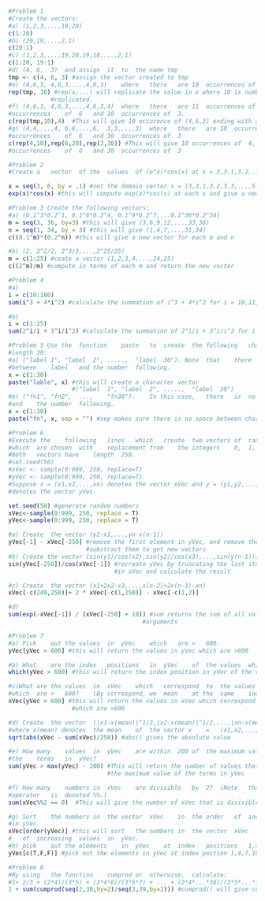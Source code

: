 ```r
#Problem 1
#Create	the	vectors:
#a) (1,2,3,...,19,20)
c(1:20)
#b) (20,19,...,2,1)
c(20:1)
#c) (1,2,3,...,19,20,19,18,...,2,1)
c(1:20, 19:1)
#d) (4,	6,	3)	and	assign	it	to	the	name tmp
tmp <- c(4, 6, 3) #assign the vector created to tmp
#e) (4,6,3,	4,6,3,...,4,6,3)	where	there	are	10	occurrences	of	4.	
rep(tmp, 10) #rep(x,...) will replicate the value in x where 10 is number of times x being 
            #replicated.
#f) (4,6,3,	4,6,3,...,4,6,3,4)	where	there	are	11	occurrences	of	4,	10	
#occurrences	of	6	and	10	occurrences	of	3.		
c(rep(tmp,10),4)  #This will give 10 occurence of (4,6,3) ending with an extra occurence of 4
#g) (4,4,...,4,	6,6,...,6,	3,3,...,3)	where	there	are	10	occurrences	of	4,	20	
#occurrences	of	6	and	30	occurrences	of	3
c(rep(4,10),rep(6,20),rep(3,30)) #This will give 10	occurrences	of	4,	20	
#occurrences	of	6	and	30	occurrences	of	3

```

```r
#Problem 2
#Create	a	vector	of the	values	of (e^x)*cos(x) at x = 3,3.1,3.2,...,5.9,6

x = seq(3, 6, by = .1) #set the domain vector x = (3,3.1,3.2,3.3,...,5.9,6) 
exp(x)*cos(x) #this will compute exp(x)*cos(x) at each x and give a new vector

```

```r
#Problem 3 Create the following	vectors:
#a) (0.1^3*0.2^1, 0.1^6*0.2^4, 0.1^9*0.2^7,...0.1^36*0.2^34)
m = seq(3, 36, by=3) #this will give (3,6,9,12,...,33,36)
n = seq(1, 34, by = 3) #this will give (1,4,7,...,31,34)
c((0.1^m)*(0.2^n)) #this will give a new vector for each m and n

#b) (2, 2^2/2, 2^3/3,...,2^25/25)
m = c(1:25) #ceate a vector (1,2,3,4,...,24,25)
c((2^m)/m) #compute in terms of each m and return the new vector

```

```r
#Problem 4 
#a) 
i = c(10:100)
sum(i^3 + 4*i^2) #calculate the summation of i^3 + 4*i^2 for i = 10,11,12,13,...,98,99,100

#b)
i = c(1:25)
sum(2^i/i + 3^i/i^2) #calculate the summation of 2^i/i + 3^i/i^2 for i = 1,2,3,...,25

```

```r
#Problem 5 Use the	function	paste	to	create	the	following	character	vectors	of	
#length	30:
#a) ("label	1",	"label	2",	.....,	"label	30"). Note	that	there	is	a	single	space	
#between	label	and	the	number	following.
x = c(1:30) 
paste("lable", x) #this will create a character vector 
                  #("label	1",	"label	2",	.....,	"label	30")
#b) ("fn1",	"fn2",	...,	"fn30").	In this	case,	there	is	no	space	between	fn	
#and	the	number	following.
x = c(1:30)
paste("fn", x, sep = "") #sep makes sure there is no space between character string
```

```r
#Problem 6 
#Execute the	following	lines	which	create	two	vectors	of	random	integers
#which	are	chosen	with	replacement	from	the	integers	0,	1,	.	.	.	,	999.	
#Both	vectors	have	length	250.
#set.seed(50)
#xVec <- sample(0:999, 250, replace=T)
#yVec <- sample(0:999, 250, replace=T)
#Suppose x = (x1,x2,...,xn) denotes the vector xVec and y = (y1,y2,...,yn)
#denotes the vector yVec.

set.seed(50) #generate random numbers
xVec<-sample(0:999, 250, replace = T)  
yVec<-sample(0:999, 250, replace = T)

#a) Create	the	vector (y2-x1,...,yn-x(n-1))
yVec[-1] - xVec[-250] #remove the first element in yVec, and remove the 250th element in xVex. 
                      #substract them to get new vectors
#b) Create the vector (sin(y1)/cos(x2),sin(y2)/cos(x3),...,sin(y(n-1))/cos(xn))
sin(yVec[-250])/cos(xVec[-1]) #recreate yVec by truncating the last item in yVec and first item
                              #in xVec and calculate the result

#c) Create	the	vector (x1+2x2-x3,...,x(n-2)+2x(n-1)-xn)
xVec[-c(249,250)]+ 2 * xVec[-c(1,250)] - xVec[-c(1,2)] 

#d)
sum(exp(-xVec[-1]) / (xVec[-250] + 10)) #sum returns the sum of all values present in this 
                                      #arguments
```

```r
#Problem 7
#a) Pick	out	the	values	in	yVec	which	are	>	600.
yVec[yVec > 600] #this will return the values in yVec which are >600

#b) What	are	the	index	positions	in	yVec	of	the	values	which	are	>	600?
which(yVec > 600) #this will return the index position in yVec of the values which are >600

#c)What	are	the	values	in	xVec	which	correspond	to	the	values	in	yVec	
#which	are	>	600?	(By	correspond,	we	mean	at the	same	index	positions.)
xVec[yVec > 600] #this will return the values in xVec which correspond to the values in yVec
                  #which are >600

#d) Create	the vector	(|x1-x(mean)|^1/2,|x2-x(mean)|^1/2,...,|xn-x(mean)|^1/2 )
#where x(mean) denotes	the	mean	of	the	vector x	=	(x1,x2,...,xn)
sqrt(abs(xVec - sum(xVec)/250)) #abs() gives the absolute value

#e) How	many	values	in	yVec	are	within	200	of	the	maximum	value	of	
#the	terms	in	yVec?
sum(yVec > max(yVec) - 200) #This will return the number of values that are within 200 of 
                            #the maximum value of the terms in yVec

#f) How	many	numbers	in	xVec	are	divisible	by	2?	(Note	that	the	mod	
#operator	is	denoted	%%.)
sum(xVec%%2 == 0)  #This will give the number of xVec that is divisible by 2

#g) Sort	the	numbers	in	the	vector	xVec	in	the	order	of	increasing	values	
#in	yVec.
xVec[order(yVec)] #this will sort	the	numbers	in	the	vector	xVec	in	the	order
#	of	increasing	values	in	yVec.
#h) pick	out	the	elements	in	yVec	at	index	positions	1,4,7,10,13,?
yVec[c(T,F,F)] #pick out the elements in yVec at index postion 1,4,7,10,13,...
```

```r
#Problem 8 
#By	using	the	function	cumprod	or	otherwise,	calculate:
#1+ 2/3 + (2*4)/(3*5) + (2*4*6)/(3*5*7) + ... + (2*4*...*38)/(3*5*...*39)
1 + sum(cumprod(seq(2,38,by=2)/seq(3,39,by=2))) #cumprod() will give cumulative products. 
```















